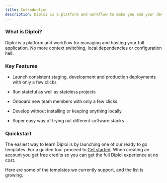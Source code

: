 ```yaml
---
title: Introduction
description: Diploi is a platform and workflow to make you and your development team both happy and efficient.
---
```


### What is Diploi?

Diploi is a platform and workflow for managing and hosting your full application.
No more context switching, local dependencies or configuration hell.


### Key Features

- Launch consistent staging, development and production deployments with only a few clicks

- Run stateful as well as stateless projects

- Onboard new team members with only a few clicks

- Develop without installing or keeping anything locally

- Super easy way of trying out different software stacks

### Quickstart

The easiest way to learn Diploi is by launching one of our ready to go templates.
For a guided tour proceed to [Get started](/get-started). When creating an account you get
free credits so you can get the full Diploi experience at no cost.

Here are some of the templates we currently support, and the list is growing.

